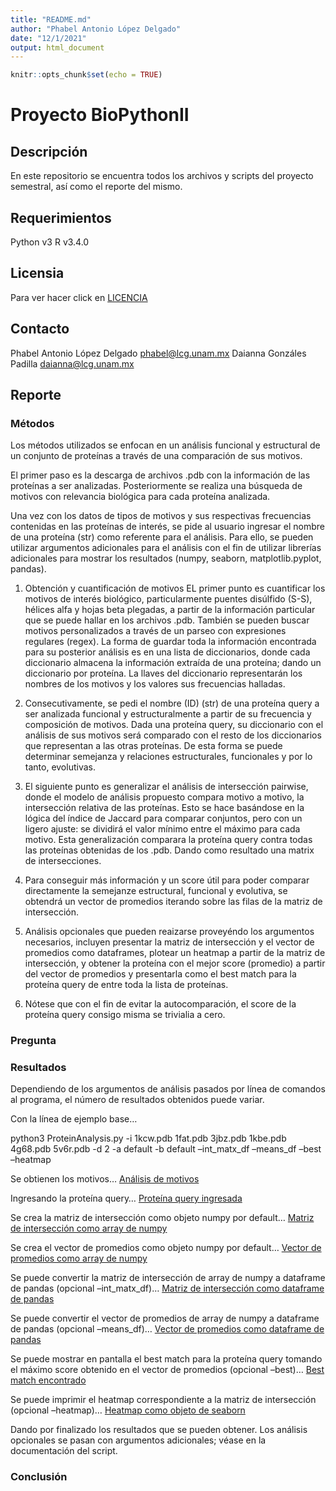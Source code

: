 ```yaml
---
title: "README.md"
author: "Phabel Antonio López Delgado"
date: "12/1/2021"
output: html_document
---
```


```r
knitr::opts_chunk$set(echo = TRUE)
```

# Proyecto BioPythonII

## Descripción
En este repositorio se encuentra todos los archivos y scripts del proyecto semestral, así como el reporte del mismo.

## Requerimientos
Python v3
R v3.4.0

## Licensia
Para ver hacer click en [LICENCIA]()

## Contacto
Phabel Antonio López Delgado <phabel@lcg.unam.mx>
Daianna Gonzáles Padilla <daianna@lcg.unam.mx>

## Reporte

### Métodos
Los métodos utilizados se enfocan en un análisis funcional y estructural de un conjunto de proteínas a través de una comparación de sus motivos.

El primer paso es la descarga de archivos .pdb con la información de las proteínas a ser analizadas. Posteriormente se realiza una búsqueda de motivos con relevancia biológica para cada proteína analizada.

Una vez con los datos de tipos de motivos y sus respectivas frecuencias contenidas en las proteínas de interés, se pide al usuario ingresar el nombre de una proteína (str) como referente para el análisis. Para ello, se pueden utilizar argumentos adicionales para el análisis con el fin de utilizar librerías adicionales para mostrar los resultados (numpy, seaborn, matplotlib.pyplot, pandas).

1) Obtención y cuantificación de motivos
EL primer punto es cuantificar los motivos de interés biológico, particularmente puentes disúlfido (S-S), hélices alfa y hojas beta plegadas, a partir de la información particular que se puede hallar en los archivos .pdb. También se pueden buscar motivos personalizados a través de un parseo con expresiones regulares (regex). La forma de guardar toda la información encontrada para su posterior análisis es en una lista de diccionarios, donde cada diccionario almacena la información extraída de una proteína; dando un diccionario por proteína. La llaves del diccionario representarán los nombres de los motivos y los valores sus frecuencias halladas.

2) Consecutivamente, se pedi el nombre (ID) (str) de una proteína query a ser analizada funcional y estructuralmente a partir de su frecuencia y composición de motivos. Dada una proteína query, su diccionario con el análisis de sus motivos será comparado con el resto de los diccionarios que representan a las otras proteínas. De esta forma se puede determinar semejanza y relaciones estructurales, funcionales y por lo tanto, evolutivas.

3) El siguiente punto es generalizar el análisis de intersección pairwise, donde el modelo de análisis propuesto compara motivo a motivo, la intersección relativa de las proteínas. Esto se hace basándose en la lógica del índice de Jaccard para comparar conjuntos, pero con un ligero ajuste: se dividirá el valor mínimo entre el máximo para cada motivo. Esta generalización comparara la proteína query contra todas las proteínas obtenidas de los .pdb. Dando como resultado una matrix de intersecciones.

4) Para conseguir más información y un score útil para poder comparar directamente la semejanze estructural, funcional y evolutiva, se obtendrá un vector de promedios iterando sobre las filas de la matriz de intersección.

5) Análisis opcionales que pueden reaizarse proveyéndo los argumentos necesarios, incluyen presentar la matriz de intersección y el vector de promedios como dataframes, plotear un heatmap a partir de la matriz de intersección, y obtener la proteína con el mejor score (promedio) a partir del vector de promedios y presentarla como el best match para la proteína query de entre toda la lista de proteínas.

6) Nótese que con el fin de evitar la autocomparación, el score de la proteína query consigo misma se trivialia a cero.

### Pregunta

### Resultados
Dependiendo de los argumentos de análisis pasados por línea de comandos al programa, el número de resultados obtenidos puede variar.

Con la línea de ejemplo base...

python3 ProteinAnalysis.py -i 1kcw.pdb 1fat.pdb 3jbz.pdb 1kbe.pdb 4g68.pdb 5v6r.pdb -d 2 -a default -b default --int_matx_df --means_df --best --heatmap

Se obtienen los motivos...
[Análisis de motivos]()


Ingresando la proteína query...
[Proteína query ingresada]()


Se crea la matriz de intersección como objeto numpy por default...
[Matriz de intersección como array de numpy]()


Se crea el vector de promedios como objeto numpy por default...
[Vector de promedios como array de numpy]()


Se puede convertir la matriz de intersección de array de numpy a dataframe de pandas (opcional --int_matx_df)...
[Matriz de intersección como dataframe de pandas]()


Se puede convertir el vector de promedios de array de numpy a dataframe de pandas (opcional --means_df)...
[Vector de promedios como dataframe de pandas]()


Se puede mostrar en pantalla el best match para la proteína query tomando el máximo score obtenido en el vector de promedios (opcional --best)...
[Best match encontrado]()


Se puede imprimir el heatmap correspondiente a la matriz de intersección (opcional --heatmap)...
[Heatmap como objeto de seaborn]()


Dando por finalizado los resultados que se pueden obtener. Los análisis opcionales se pasan con argumentos adicionales; véase en la documentación del script.

### Conclusión



